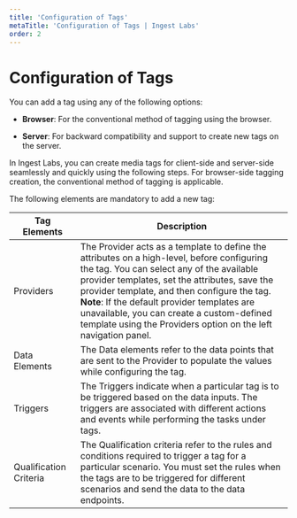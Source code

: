 ---
title: 'Configuration of Tags'
metaTitle: 'Configuration of Tags | Ingest Labs'
order: 2
---

# Configuration of Tags

You can add a tag using any of the following options:

- **Browser**: For the conventional method of tagging using the browser.

- **Server**: For backward compatibility and support to create new tags on the server.

In Ingest Labs, you can create media tags for client-side and server-side seamlessly and quickly using the following steps. For browser-side tagging creation, the conventional method of tagging is applicable.

The following elements are mandatory to add a new tag:

| Tag Elements      | Description |
| ----------- | ----------- |
| Providers   | The Provider acts as a template to define the attributes on a high-level, before configuring the tag. You can select any of the available provider templates, set the attributes, save the provider template, and then configure the tag. <br /> **Note**: If the default provider templates are unavailable, you can create a custom-defined template using the Providers option on the left navigation panel.|
| Data Elements   | The Data elements refer to the data points that are sent to the Provider to populate the values while configuring the tag.      |
| Triggers   | The Triggers indicate when a particular tag is to be triggered based on the data inputs. The triggers are associated with different actions and events while performing the tasks under tags.|
| Qualification Criteria | The Qualification criteria refer to the rules and conditions required to trigger a tag for a particular scenario. You must set the rules when the tags are to be triggered for different scenarios and send the data to the data endpoints.|